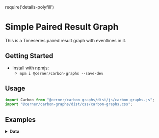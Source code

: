 require('details-polyfill')

# Simple Paired Result Graph

This is a Timeseries paired result graph with eventlines in it.

## Getting Started

- Install with [npmjs](https://www.npmjs.com):
  - `npm i @cerner/carbon-graphs --save-dev`

## Usage
```js
import Carbon from "@cerner/carbon-graphs/dist/js/carbon-graphs.js";
import "@cerner/carbon-graphs/dist/css/carbon-graphs.css";
```

## Examples
<PairedResultGraph />

<details>
<summary style={{fontSize: 24 }}>
<b>Data</b>
</summary>

### Graph Config object
<GraphConfig />

### Data object
<DataObject />
</details>
